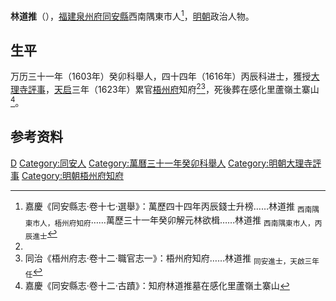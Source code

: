 '''林道推'''（{{bd|16世紀||17世紀}}），[[福建等處承宣布政使司|福建]][[泉州府|泉州府]][[同安縣|同安縣]]西南隅東市人<ref name=djs>嘉慶《同安縣志·卷十七·選舉》：萬歷四十四年丙辰錢士升榜……林道推 <sub>西南隅東市人，梧州府知府</sub>……萬歷三十一年癸卯解元林欲楫……林道推 <sub>西南隅東市人，丙辰進士</sub></ref>，[[明朝|明朝]]政治人物。
 
== 生平 ==
万历三十一年（1603年）癸卯科舉人，四十四年（1616年）丙辰科进士，獲授[[大理寺|大理寺]][[評事|評事]]，[[天啟_(明朝)|天启]]三年（1623年）累官[[梧州府|梧州府]]知府<ref name=djs/><ref>同治《梧州府志·卷十二·職官志一》：梧州府知府……林道推 <sub>同安進士，天啟三年任</sub> </ref>，死後葬在感化里蘆嶺土寨山<ref>嘉慶《同安縣志·卷十二·古蹟》：知府林道推墓在感化里蘆嶺土寨山</ref>。
 
==参考资料==
{{reflist}}
 
{{明朝人物小作品}}
{{start box}}
{{s-off}}
{{s-before|[[石廷舉|石廷舉]]}}
{{s-title|明朝梧州府知府|1623年－1624年}}
{{s-after|[[王良臣|王良臣]]}}
{{end box}}

{{萬曆四十四年丙辰科殿試金榜}}

[[Category:林姓|D]]
[[Category:同安人|Category:同安人]]
[[Category:萬曆三十一年癸卯科舉人|Category:萬曆三十一年癸卯科舉人]]
[[Category:明朝大理寺評事|Category:明朝大理寺評事]]
[[Category:明朝梧州府知府|Category:明朝梧州府知府]]